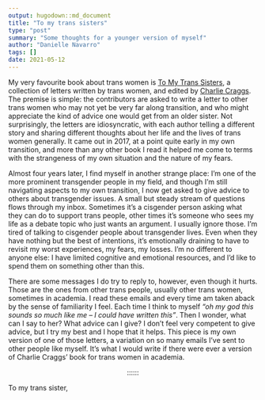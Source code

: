 ```yaml
---
output: hugodown::md_document
title: "To my trans sisters"
type: "post"
summary: "Some thoughts for a younger version of myself"
author: "Danielle Navarro"
tags: []
date: 2021-05-12
---
```


My very favourite book about trans women is [To My Trans Sisters](https://www.amazon.com/My-Trans-Sisters-Charlie-Craggs/dp/1785923439), a collection of letters written by trans women, and edited by [Charlie Craggs](https://en.wikipedia.org/wiki/Charlie_Craggs). The premise is simple: the contributors are asked to write a letter to other trans women who may not yet be very far along transition, and who might appreciate the kind of advice one would get from an older sister. Not surprisingly, the letters are idiosyncratic, with each author telling a different story and sharing different thoughts about her life and the lives of trans women generally. It came out in 2017, at a point quite early in my own transition, and more than any other book I read it helped me come to terms with the strangeness of my own situation and the nature of my fears.

Almost four years later, I find myself in another strange place: I'm one of the more prominent transgender people in my field, and though I'm still navigating aspects to my own transition, I now get asked to give advice to others about transgender issues. A small but steady stream of questions flows through my inbox. Sometimes it's a cisgender person asking what they can do to support trans people, other times it's someone who sees my life as a debate topic who just wants an argument. I usually ignore those. I'm tired of talking to cisgender people about transgender lives. Even when they have nothing but the best of intentions, it's emotionally draining to have to revisit my worst experiences, my fears, my losses. I'm no different to anyone else: I have limited cognitive and emotional resources, and I'd like to spend them on something other than this. 

There are some messages I do try to reply to, however, even though it hurts. Those are the ones from other trans people, usually other trans women, sometimes in academia. I read these emails and every time am taken aback by the sense of familiarity I feel. Each time I think to myself *"oh my god this sounds so much like me -- I could have written this"*. Then I wonder, what can I say to her? What advice can I give? I don't feel very competent to give advice, but I try my best and I hope that it helps. This piece is my own version of one of those letters, a variation on so many emails I've sent to other people like myself. It's what I would write if there were ever a version of Charlie Craggs' book for trans women in academia. 

<p align="center">::::::</p>

To my trans sister,

